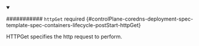 


<details className="config-field" data-expandable="true" open>
<summary>

########### `httpGet` <span className="config-field-required" data-required="false">required</span> <span className="config-field-type"></span> <span className="config-field-default"></span> <span className="config-field-enum"></span> {#controlPlane-coredns-deployment-spec-template-spec-containers-lifecycle-postStart-httpGet}

HTTPGet specifies the http request to perform.

</summary>

<PartialHttpgetreference />


</details>
